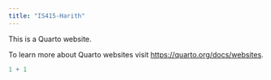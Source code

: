 ```yaml
---
title: "IS415-Harith"
---
```


This is a Quarto website.

To learn more about Quarto websites visit <https://quarto.org/docs/websites>.

```r
1 + 1
```
